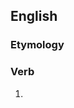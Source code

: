 ==English==

===Etymology===
{{suffix|en|determine|eth|nocat=1}}

===Verb===
{{head|en|verb form}}

# {{en-archaic third-person singular of|determine}}
